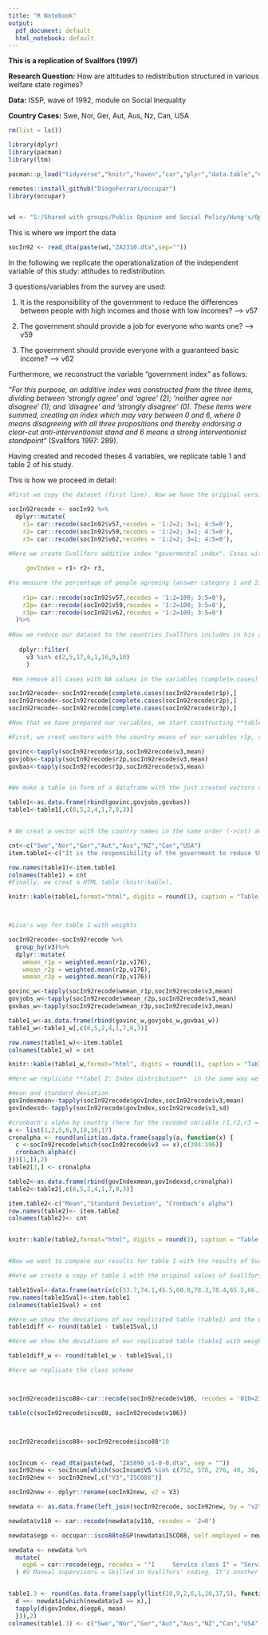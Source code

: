 ```yaml
---
title: "R Notebook"
output:
  pdf_document: default
  html_notebook: default
---
```

**This is a replication of Svallfors (1997)** 

**Research Question:** How are attitudes to redistribution structured in various welfare state regimes?

**Data:** ISSP, wave of 1992, module on Social Inequality 

**Country Cases:** Swe, Nor, Ger, Aut, Aus, Nz, Can, USA

```r
rm(list = ls())
```


```r

library(dplyr)
library(pacman)
library(ltm)

pacman::p_load("tidyverse","knitr","haven","car","plyr","data.table","expss","htmlTable","magrittr","ltm","questionr","survey","remotes")

remotes::install_github("DiogoFerrari/occupar")
library(occupar)


wd <- "S:/Shared with groups/Public Opinion and Social Policy/Hung's/OpPol/Data/ISSP/Social Inequality/"

```


This is where we import the data

```r
socIn92 <- read_dta(paste(wd,"ZA2310.dta",sep=""))

```

In the following we replicate the operationalization of the independent variable of this study: attitudes to redistribution. 

3 questions/variables from the survey are used: 

1. It is the responsibility of the government to reduce the differences between people with high incomes and those with low incomes? --> v57

2. The government should provide a job for everyone who wants one? --> v59

3. The government should provide everyone with a guaranteed basic income? --> v62

Furthermore, we reconstruct the variable "government index" as follows: 

*“For this purpose, an additive index was constructed from the three items, dividing between 'strongly agree' and 'agree' (2); 'neither agree nor disagree' (1); and ‘disagree' and 'strongly disagree' (0). These items were summed, creating an index which may vary between 0 and 6, where 0 means disagreeing with all three propositions and thereby endorsing a clear-cut anti-interventionist stand and 6 means a strong interventionist standpoint“* (Svallfors 1997: 289). 

Having created and recoded theses 4 variables, we replicate table 1 and table 2 of his study.

This is how we proceed in detail: 
```r
#First we copy the dataset (first line). Now we have the original version (SocIn92) and a copied version with which we can work (SocIn92recode). In the latter we create new variables (dplyr:mutate) by recoding (car::recode) the above mentioned variables following Svallfors . 

socIn92recode <- socIn92 %>%  
  dplyr::mutate(
    r1= car::recode(socIn92$v57,recodes = '1:2=2; 3=1; 4:5=0'),
    r2= car::recode(socIn92$v59,recodes = '1:2=2; 3=1; 4:5=0'),
    r3= car::recode(socIn92$v62,recodes = '1:2=2; 3=1; 4:5=0'),
      
#Here we create Svallfors additive index "govermental index". Cases with at least one                               NA value are automatically excluded. 

     govIndex = r1+ r2+ r3,   

#to measure the percentage of people agreeing (answer category 1 and 2). Needed for table 1.     
 
    r1p= car::recode(socIn92$v57,recodes = '1:2=100; 3:5=0'), 
    r2p= car::recode(socIn92$v59,recodes = '1:2=100; 3:5=0'),
    r3p= car::recode(socIn92$v62,recodes = '1:2=100; 3:5=0')
  )%>%
  
#Now we reduce our dataset to the countries Svallfors includes in his analysis (dyplr:filter).
  
   dplyr::filter(
     v3 %in% c(2,5,17,6,1,16,9,10)  
     )

 #We remove all cases with NA values in the variables (complete.cases)

socIn92recode<-socIn92recode[complete.cases(socIn92recode$r1p),]
socIn92recode<-socIn92recode[complete.cases(socIn92recode$r2p),]
socIn92recode<-socIn92recode[complete.cases(socIn92recode$r3p),]

#Now that we have prepared our variables, we start constructing **table 1: Attitudes to redistribution in eight nations**:

#First, we creat vectors with the country means of our variables r1p, r2p, r3p (tapply).

govinc<-tapply(socIn92recode$r1p,socIn92recode$v3,mean) 
govjobs<-tapply(socIn92recode$r2p,socIn92recode$v3,mean)
govbas<-tapply(socIn92recode$r3p,socIn92recode$v3,mean)


#We make a table in form of a dataframe with the just created vectors (rbind) and sort the columns of the table following Svallfors.

table1<-as.data.frame(rbind(govinc,govjobs,govbas))
table1<-table1[,c(6,5,2,4,1,7,8,3)]   


# We creat a vector with the country names in the same order (->cnt) and a vector with the questions belonging to the variables (-> item.table1). The first is used as column names, the latter as row names. 

cnt<-c("Swe","Nor","Ger","Aut","Aus","NZ","Can","USA") 
item.table1<-c("It is the responsibility of the government to reduce the differences between people with high incomes and those with low incomes?","The government should provide a job for everyone who wants one?","The government should provide everyone with a guaranteed basic income?")

row.names(table1)<-item.table1
colnames(table1) = cnt
#Finally, we creat a HTML table (knitr:kable).

knitr::kable(table1,format="html", digits = round(1), caption = "Table 1. Attitudes to redistribution in eight nations. Percentage agreeing with certain propositions")




```
```r
#Lisa's way for table 1 with weights 

socIn92recode<-socIn92recode %>%
  group_by(v3)%>% 
  dplyr::mutate(
    wmean_r1p = weighted.mean(r1p,v176),
    wmean_r2p = weighted.mean(r2p,v176),
    wmean_r3p = weighted.mean(r3p,v176))

govinc_w<-tapply(socIn92recode$wmean_r1p,socIn92recode$v3,mean) 
govjobs_w<-tapply(socIn92recode$wmean_r2p,socIn92recode$v3,mean)
govbas_w<-tapply(socIn92recode$wmean_r3p,socIn92recode$v3,mean)  

table1_w<-as.data.frame(rbind(govinc_w,govjobs_w,govbas_w))
table1_w<-table1_w[,c(6,5,2,4,1,7,8,3)]  

row.names(table1_w)<-item.table1
colnames(table1_w) = cnt

knitr::kable(table1_w,format="html", digits = round(1), caption = "Table 1 (with weights). Attitudes to redistribution in eight nations. Percentage agreeing with certain propositions")
```



```r

#Here we replicate **tabel 2: Index distribution**  in the same way we constructed table 1. 

#mean and standard deviation 
govIndexmean<-tapply(socIn92recode$govIndex,socIn92recode$v3,mean)
govIndexsd<-tapply(socIn92recode$govIndex,socIn92recode$v3,sd)

#cronbach's alpha by country (here for the recoded variable r1,r2,r3 = 394:396!)
a <- list(1,2,5,6,9,10,16,17)
cronalpha <- round(unlist(as.data.frame(sapply(a, function(x) {
  c <-socIn92recode[which(socIn92recode$v3 == x),c(394:396)]
  cronbach.alpha(c)
}))[1,]),2)
table2[3,] <- cronalpha

table2<-as.data.frame(rbind(govIndexmean,govIndexsd,cronalpha))
table2<-table2[,c(6,5,2,4,1,7,8,3)]

item.table2<-c("Mean","Standard Deviation", "Cronbach's alpha")
row.names(table2)<- item.table2
colnames(table2)<- cnt 


knitr::kable(table2,format="html", digits = round(2), caption = "Table 2. Government Index. Distributions")



```


```r
#Now we want to compare our results for table 1 with the results of Svallfors 

#Here we create a copy of table 1 with the original values of Svallfors

table1Sval<-data.frame(matrix(c(53.7,74.1,45.5,60.0,78.3,78.4,65.5,66.3, 58.1,69.5,72.1,51.2, 42.6, 39.4, 50.9, 53.1, 49.1, 60.5, 47.9, 40.1, 48.6, 38.3, 47.1, 34.2),nrow = 3,ncol = 8))
row.names(table1Sval)<-item.table1
colnames(table1Sval) = cnt

#Here we show the deviations of our replicated table (table1) and the original table (table1Sval).
table1diff <- round(table1 - table1Sval,1)

#Here we show the deviations of our replicated table (table1 with weights) and the original table (table1Sval).

table1diff_w <- round(table1_w - table1Sval,1)
```



```r
#here we replicate the class scheme



socIn92recode$isco88<-car::recode(socIn92recode$v106, recodes = '010=211;011=211;012=211;013=211;014=311;020=214;021=214;022=214;023=214;024=214;025=214;026=214;027=214;028=214;029=214;030=311;031=214;032=311;033=311;034=311;035=311;036=311;037=311;038=311;039=311;040=314;041=314;041=314;042=314;043=314;050=221;051=221;052=221;053=221;054=321;060=222;061=222;062=322;063=222;064=322;065=222;066=322;067=222;068=322;069=322;070=223;071=223;072=323;073=223;074=323;075=322;076=322;077=313;078=322;079=322;080=212;081=212;082=212;083=213;084=213;090=244;110=241;120=242;121=242;122:124=242;129=242;013=211;130=230;131=231;132=232;133=233;134=233;135=234;139=235;140=246;141=212;149=212;150=245;151:152=245;159=245;160=245;161=245;162=347;163=313;170=347;171=245;172=245;173=245;174=122;175=347;179=347;180:182=347;190=240;191=243;192=244;193=346;194=241;195=244;196:199=200;2=110;200=111;201=112;202=111;203=112;210=130;211=120;212=122;219=123;220=120;300=123;310:312=344;320=411;321=411;322=411;330=343;331=421;339=412;340=312;341=411;342:343=312;350=413;351=122;352:353=122;359=413;360=511;369:373=414;380=422;380=422;390=410;391=413;392=413;393=410;394=413;395:397=414;399=414;400=131;410=131;420=123;421=123;422=341;430=341;431=341;432=341;440=341;441=341;442=342;443:444=341;450=520;451=522;452:454=911;490=520;500=131;510=120;520=512;530=512;531=512;532=512;540=513;541=513;550=914;551=914;552=714;560=826;570:571=514;580=516;581=516;582=345;583:587=345;589=343;590=510;591=511;592:594=514;599=915;600:602=131;610=613;611=613;612:615=613;620=921;621=921;622=921;623=921;624=921;625=921;626=921;627=921;628=833;629=610;630=921;631=614;632=914;;640=615;641=615;64=615;649=921;700=751;710=711;711=711;712=811;713=811;720=722;721=812;722=812;723=812;724=812;725=721;726=812;727:729=812;728=822;72=812;730=814;731=814;732=814;733=814;734=814;740=815;741=815;742=815;743=815;744=815;745=815;74=815;749=815;750=826;751=826;752=826;753=743;754=826;755=826;756=826;75=826;759=826;760=744;761=744;762=744;770=827;771=827;773=741;774=827;775=827;776=741;777=827;778=827;77=827;779=741;;780=827;781=827;782=827;783=827;78=827;789:790=743;791=743;792=743;793=743;794=743;795=743;796=743;079=222;;79=826;799=826;800=744;801=744;802=744;803=744;810=742;811=742;812=824;81=742;819=742;820=711;830=722;831=722;832=722;833=722;834=821;835:836=722;83=722;840=723;841=828;842=731;843=723;844=723;84=723;849=723;850=724;851=724;852=724;853=828;854=724;855=713;856=724;857=724;85=724;859=724;860=313;861=313;862=313;870=721;871=713;872=721;873=721;874=721;878:880=731;890=732;891=732;892=732;893=813;894=732;895=732;89=813;899=813;900=823;901=823;902=823;910=825;920=734;921=734;922=825;923=734;924=734;925=734;926=734;927=822;92=734;929:930=724;931:932=714;93=714;939=714;940=752;941=731;942=742;943=821;94=733;948:949=840;950=712;951=712;952=712;953=713;954=712;955=713;956=713;957=713;95=712;959=714;960=816;961=816;96=816;969=816;970=933;971=933;972=721;973=833;974=833;97=833;979:980=832;981=834;982=816;983=831;984=831;985=334;986=933;98=832;988:989=933;990:993=930;995=752;997:998=829;99=930;999=930')

table(c(socIn92recode$isco88, socIn92recode$v106))



socIn92recode$isco88<-socIn92recode$isco88*10


socIncum <- read_dta(paste(wd, "ZA5890_v1-0-0.dta", sep = ""))
socIn92new <- socIncum[which(socIncum$V5 %in% c(752, 578, 276, 40, 36, 554, 124, 840) & socIncum$V4 == 1992),]
socIn92new <- socIn92new[,c("V3","ISCO88")]

socIn92new <- dplyr::rename(socIn92new, v2 = V3)

newdata <- as.data.frame(left_join(socIn92recode, socIn92new, by = "v2"))

newdata$v110 <- car::recode(newdata$v110, recodes = '2=0')

newdata$egp <- occupar::isco88toEGP(newdata$ISCO88, self.employed = newdata$v110, n.employees = newdata$v108)

newdata <- newdata %>%
  mutate(
    egp6 = car::recode(egp, recodes = '"I     Service class I" = "Service I";"II    Service class II" = "Service II"; "III.a Routine non-manual, higher grade" = "Routine"; "III.b Routine non-manual, lower grade" = "Routine"; "IV.a  Self-employed with employees" = "Self"; "IV.b  Self-employed with no empoyees" = "Self"; "IV.c  Self-employed Farmers etc" = "Self"; "V     Manual supervisors/Lower grade technicians" = "Skilled";"VI    Skilled workers" = "Skilled"; "VII.a Unskilled workers" = "Unskilled"; "VII.b Farm labours" = "Unskilled"')
  ) #V Manual supervisors = Skilled in Svallfors' coding. It's another decision he made. 


table1.3 <- round(as.data.frame(sapply(list(10,9,2,6,1,16,17,5), function(x) {
  d <<- newdata[which(newdata$v3 == x),]
  tapply(d$govIndex,d$egp6, mean)
  })),2)
colnames(table1.3) <- c("Swe","Nor","Ger","Aut","Aus","NZ","Can","USA")
```

